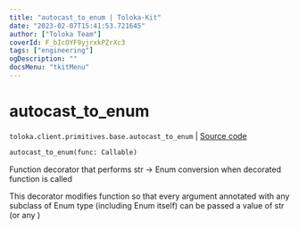 ```yaml
---
title: "autocast_to_enum | Toloka-Kit"
date: "2023-02-07T15:41:53.721645"
author: ["Toloka Team"]
coverId: F_bIcOYF9yjrxkPZrXc3
tags: ["engineering"]
ogDescription: ""
docsMenu: "tkitMenu"
---
```


# autocast_to_enum
`toloka.client.primitives.base.autocast_to_enum` | [Source code](https://github.com/Toloka/toloka-kit/blob/v1.1.3/src/client/primitives/base.py#L339)

```python
autocast_to_enum(func: Callable)
```

Function decorator that performs str -> Enum conversion when decorated function is called

This decorator modifies function so that every argument annotated with any subclass of Enum type (including Enum
itself) can be passed a value of str (or any )